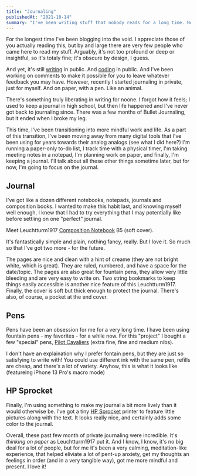 ```yaml
---
title: "Journaling"
publishedAt: "2021-10-14"
summary: "I've been writing stuff that nobody reads for a long time. Now I not only do it here but also in a private paper-based journal. And it's been a gamechanger in the past few months."
---
```


For the longest time I've been blogging into the void. I appreciate those of you actually reading this, but by and large there are very few people who came here to read my stuff. Arguably, it's not too profound or deep or insightful, so it's totaly fine; it's obscure by design, I guess.

And yet, it's still [writing](/blog/developer-support-observations) in public. And [coding](/blog/alt-text) in public. And I've been working on comments to make it possible for you to leave whatever feedback you may have. However, recently I started journaling in private, just for myself. And on paper, with a pen. Like an animal.

<ImageWithAlt path="journaling/journaling0008.jpg"  width='1000' height='634' />

There's something truly liberating in writing for noone. I forgot how it feels; I used to keep a journal in high school, but then life happened and I've never got back to journaling since. There was a few months of Bullet Journaling, but it ended when I broke my leg.

This time, I've been transitioning into more mindful work and life. As a part of this transition, I've been moving away from many digital tools that I've been using for years towards their analog analogs (see what I did here?) I'm running a paper-only to-do list, I track time with a physical timer, I'm taking meeting notes in a notepad, I'm planning work on paper, and finally, I'm keeping a journal. I'll talk about all these other things sometime later, but for now, I'm going to focus on the journal.

## Journal

I've got like a dozen different notebooks, notepads, journals and composition books. I wanted to make this habit last, and knowing myself well enough, I knew that I had to try everything that I may potentially like before settling on one "perfect" journal. 

Meet Leuchtturm1917 [Composition Notebook](https://www.leuchtturm1917.us/notebook-composition-b5-ruled-softcover-121-numbered-pages-emerald.html) B5 (soft cover).

<ImageWithAlt path="journaling/journaling0007.jpg" caption="Classic Leuchtturm1917 B5 Composition Book in soft cover" width='1000' height='634' />

<ImageWithAlt path="journaling/journaling0001.jpg"  width='1000' height='634' />

It's fantastically simple and plain, nothing fancy, really. But I love it. So much so that I've got two more - for the future.

The pages are nice and clean with a hint of creame (they are not bright white, which is great). They are ruled, numbered, and have a space for the date/topic. The pages are also great for fountain pens, they allow very little bleeding and are very easy to write on. Two string bookmarks to keep things easily accessible is another nice feature of this Leuchtturm1917. Finally, the cover is soft but thick enough to protect the journal. There's also, of course, a pocket at the end cover.

<ImageWithAlt path="journaling/journaling0006.jpg"  width='1000' height='634' />

## Pens

Pens have been an obsession for me for a very long time. I have been using fountain pens - my favorites - for a while now. For this "project" I bought a few "special" pens, [Pilot Cavaliers](https://www.jetpens.com/Pilot-Cavalier-Fountain-Pen-Metallic-Pearl-White-Medium-Nib/pd/22744) (extra fine, fine and medium nibs). 

<ImageWithAlt path="journaling/journaling0003.jpg"  width='1000' height='634' />

<ImageWithAlt path="journaling/journaling0010.jpg" caption="Pilot Cavalier, Fine nib" width='1000' height='634' />

I don't have an explaination why I prefer fontain pens, but they are just so satisfying to write with! You could use different ink with the same pen, refills are cheap, and there's a lot of variety. Anyhow, this is what it looks like (featureing iPhone 13 Pro's macro mode)

<ImageWithAlt path="journaling/journaling0004.jpg"  width='1000' height='634' />

## HP Sprocket

<ImageWithAlt path="journaling/journaling0002.jpg"  width='1000' height='634' />

Finally, I'm using something to make my journal a bit more lively than it would otherwise be. I've got a tiny [HP Sprocket](https://sprocketprinters.com) printer to feature little pictures along with the text. It looks really nice, and certainly adds some color to the journal.

<ImageWithAlt alt="Moving in" path="journaling/journaling0009.gif" width='400' height='300' caption="HP Sprocket" />

Overall, these past few month of private journaling were incredible. It's _thinking on paper_ as Leuchtturm1917 put it. And I know, I know, it's no big deal for a lot of people, but for me it's been a very calming, meditation-like experience, that helped eliviate a lot of pent-up anxiety, get my thoughts an feelings in order (and in a very tangible way), got me more mindful and present. I love it!
